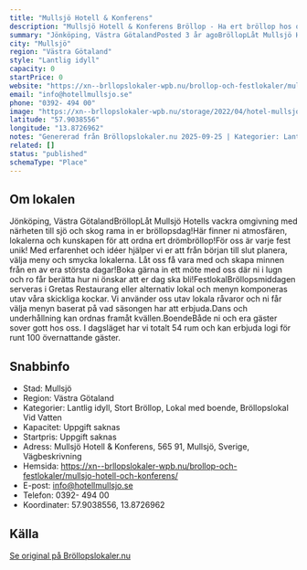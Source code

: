 ```yaml
---
title: "Mullsjö Hotell & Konferens"
description: "Mullsjö Hotell & Konferens Bröllop - Ha ert bröllop hos oss på Mullsjö Hotell & Konferens. Se vår fina Bröllopslokal. Skicka gärna en förfrågan så hjälper vi…"
summary: "Jönköping, Västra GötalandPosted 3 år agoBröllopLåt Mullsjö Hotells vackra omgivning med närheten till sjö och skog rama in er bröllopsdag!Här finner ni atmosfären, lokalerna och kunskapen för att…"
city: "Mullsjö"
region: "Västra Götaland"
style: "Lantlig idyll"
capacity: 0
startPrice: 0
website: "https://xn--brllopslokaler-wpb.nu/brollop-och-festlokaler/mullsjo-hotell-och-konferens/"
email: "info@hotellmullsjo.se"
phone: "0392- 494 00"
image: "https://xn--brllopslokaler-wpb.nu/storage/2022/04/hotel-mullsjo-brollop-brollopslokaler.jpg"
latitude: "57.9038556"
longitude: "13.8726962"
notes: "Genererad från Bröllopslokaler.nu 2025-09-25 | Kategorier: Lantlig idyll, Stort Bröllop, Lokal med boende, Bröllopslokal Vid Vatten"
related: []
status: "published"
schemaType: "Place"
---
```


## Om lokalen

Jönköping, Västra GötalandBröllopLåt Mullsjö Hotells vackra omgivning med närheten till sjö och skog rama in er bröllopsdag!Här finner ni atmosfären, lokalerna och kunskapen för att ordna ert drömbröllop!För oss är varje fest unik! Med erfarenhet och idéer hjälper vi er att från början till slut planera, välja meny och smycka lokalerna. Låt oss få vara med och skapa minnen från en av era största dagar!Boka gärna in ett möte med oss där ni i lugn och ro får berätta hur ni önskar att er dag ska bli!FestlokalBröllopsmiddagen serveras i Gretas Restaurang eller alternativ lokal och menyn komponeras utav våra skickliga kockar. Vi använder oss utav lokala råvaror och ni får välja menyn baserat på vad säsongen har att erbjuda.Dans och underhållning kan ordnas framåt kvällen.BoendeBåde ni och era gäster sover gott hos oss. I dagsläget har vi totalt 54 rum och kan erbjuda logi för runt 100 övernattande gäster.

## Snabbinfo

- Stad: Mullsjö
- Region: Västra Götaland
- Kategorier: Lantlig idyll, Stort Bröllop, Lokal med boende, Bröllopslokal Vid Vatten
- Kapacitet: Uppgift saknas
- Startpris: Uppgift saknas
- Adress: Mullsjö Hotell & Konferens, 565 91, Mullsjö, Sverige, Vägbeskrivning
- Hemsida: https://xn--brllopslokaler-wpb.nu/brollop-och-festlokaler/mullsjo-hotell-och-konferens/
- E-post: info@hotellmullsjo.se
- Telefon: 0392- 494 00
- Koordinater: 57.9038556, 13.8726962

## Källa

[Se original på Bröllopslokaler.nu](https://xn--brllopslokaler-wpb.nu/brollop-och-festlokaler/mullsjo-hotell-och-konferens/)
